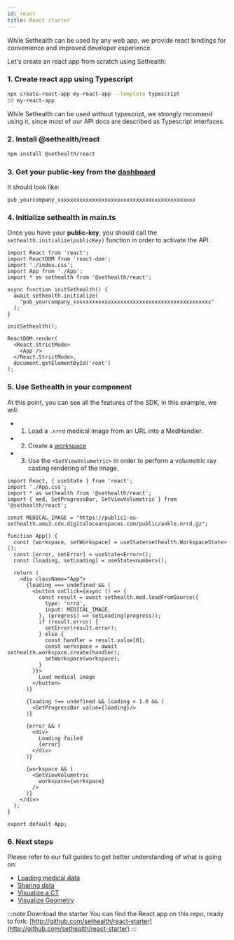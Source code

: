 ```yaml
---
id: react
title: React starter
---
```


While Sethealth can be used by any web app, we provide react bindings for convenience and improved developer experience.

Let's create an react app from scratch using Sethealth:

### 1. Create react app using Typescript

```bash
npx create-react-app my-react-app --template typescript
cd my-react-app
```

While Sethealth can be used without typescript, we strongly recomend using it, since most of our API docs are described
as Typescript interfaces. 

### 2. Install **@sethealth/react**

```bash
npm install @sethealth/react
```

### 3. Get your **public-key** from the [dashboard](https://dashboard.set.health)

It should look like:

```
pub_yourcompany_xxxxxxxxxxxxxxxxxxxxxxxxxxxxxxxxxxxxxxxxxxxx
```

### 4. Initialize **sethealth** in main.ts

Once you have your **public-key**, you should call the `sethealth.initialize(publicKey)` function in order to activate the API.

```tsx title="/src/index.ts" {7-13}
import React from 'react';
import ReactDOM from 'react-dom';
import './index.css';
import App from './App';
import * as sethealth from '@sethealth/react';

async function initSethealth() {
  await sethealth.initialize(
    "pub_yourcompany_xxxxxxxxxxxxxxxxxxxxxxxxxxxxxxxxxxxxxxxxxxxx"
  );
}

initSethealth();

ReactDOM.render(
  <React.StrictMode>
    <App />
  </React.StrictMode>,
  document.getElementById('root')
);
```

### 5. Use Sethealth in your component

At this point, you can see all the features of the SDK, in this example, we will:
- 1. Load a `.nrrd` medical image from an URL into a MedHandler.
- 2. Create a [workspace](../)
- 3. Use the `<SetViewVolumetric>` in order to perform a volumetric ray casting rendering of the image.

```tsx title="/src/App.tsx" {3-4,17-20,24-26,34,45-47}
import React, { useState } from 'react';
import './App.css';
import * as sethealth from '@sethealth/react';
import { med, SetProgressBar, SetViewVolumetric } from '@sethealth/react';

const MEDICAL_IMAGE = "https://public1-eu-sethealth.ams3.cdn.digitaloceanspaces.com/public/ankle.nrrd.gz";

function App() {
  const [workspace, setWorkspace] = useState<sethealth.WorkspaceState>();
  const [error, setError] = useState<Error>();
  const [loading, setLoading] = useState<number>();

  return (
    <div className="App">
      {loading === undefined && (
        <button onClick={async () => {
          const result = await sethealth.med.loadFromSource({
            type: 'nrrd',
            input: MEDICAL_IMAGE,
          }, (progress) => setLoading(progress));
          if (result.error) {
            setError(result.error);
          } else {
            const handler = result.value[0];
            const workspace = await sethealth.workspace.create(handler);
            setWorkspace(workspace);
          }
        }}>
          Load medical image
        </button>
      )}

      {loading !== undefined && loading < 1.0 && (
        <SetProgressBar value={loading}/>
      )}

      {error && (
        <div>
          Loading failed
          {error}
        </div>
      )}

      {workspace && (
        <SetViewVolumetric
          workspace={workspace}
        />
      )}
    </div>
  );
}

export default App;
```

### 6. Next steps

Please refer to our full guides to get better understanding of what is going on:

- [Loading medical data](../guides/loading-medical-data)
- [Sharing data](../guides/sharing-data)
- [Visualize a CT](../guides/visualize-tomography)
- [Visualize Geometry](../guides/visualize-geometry)


:::note Download the starter
You can find the React app on this repo, ready to fork:
[http://github.com/sethealth/react-starter](http://github.com/sethealth/react-starter)
:::
